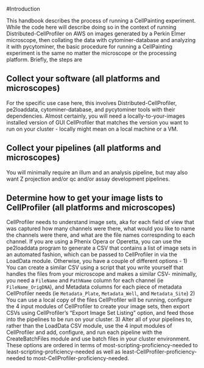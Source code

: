 #Introduction

This handbook describes the process of running a CellPainting experiment.
While the code here will describe doing so in the context of running Distributed-CellProfiler on AWS on images generated by a Perkin Elmer microscope, 
then collating the data with cytominer-database and analyzing it with pycytominer, the basic procedure for running a CellPainting experiment is the same 
no matter the microscope or the processing platform.  Briefly, the steps are 

## Collect your software (all platforms and microscopes) 

For the specific use case here, this involves Distributed-CellProfiler, pe2loaddata, cytominer-database, and pycytominer tools with their dependencies. 
Almost certainly, you will need a locally-to-your-images installed version of GUI CellProfiler that matches the version you want to run on your cluster - locally might mean on a local machine or a VM.

## Collect your pipelines (all platforms and microscopes)

You will minimally require an illum and an analysis pipeline, but may also want Z projection and/or qc and/or assay development pipelines.

## Determine how to get your image lists to CellProfiler (all platforms and microscopes)

CellProfiler needs to understand image sets, aka for each field of view that was captured how many channels were there, what would you like to name the channels were there, and what are the file names correspnding to each channel.
If you are using a Phenix Opera or Operetta, you can use the pe2loaddata program to generate a CSV that contains a list of image sets in an automated fashion, which can be passed to CellProfiler in via the LoadData module.
Otherwise, you have a couple of different options - 
1) You can create a similar CSV using a script that you write yourself that handles the files from your microscope and makes a similar CSV- minimally, you need a `FileName` and `PathName` column for each channel (ie `FileName_OrigDNA`), and Metadata columns for each piece of metadata CellProfiler needs (ie `Metadata_Plate`, `Metadata_Well`, and `Metadata_Site`)
2) You can use a local copy of the files CellProfiler will be running, configure the 4 input modules of CellProfiler to create your image sets, then export CSVs using CellProfiler's "Export Image Set Listing" option, and feed those into the pipelines to be run on your cluster.
3) Alter all of your pipelines to, rather than the LoadData CSV module, use the 4 input modules of CellProfiler and add, configure, and run each pipeline with the CreateBatchFiles module and use batch files in your cluster environment.
These options are ordered in terms of most-scripting-proficiency-needed to least-scripting-proficiency-needed as well as least-CellProfiler-proficiency-needed to most-CellProfiler-proficiency-needed.
